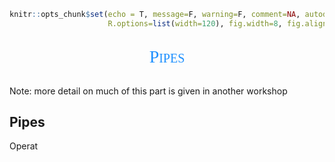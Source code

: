 ```r
knitr::opts_chunk$set(echo = T, message=F, warning=F, comment=NA, autodep=T, eval=FALSE, cache=FALSE,
                      R.options=list(width=120), fig.width=8, fig.align = 'center')
```


## 

<div style="text-align:center;font-variant:small-caps; font-family:TRON; font-size:200%; color:#1e90ff">Pipes</div>


##

Note: more detail on much of this part is given in another workshop



## Pipes

Operat